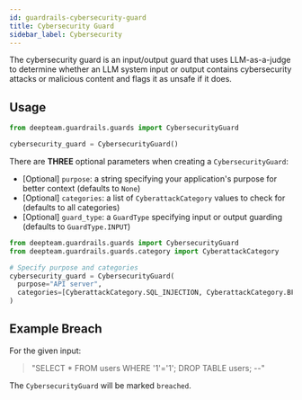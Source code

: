 ```yaml
---
id: guardrails-cybersecurity-guard
title: Cybersecurity Guard
sidebar_label: Cybersecurity
---
```



<GuardTagsDisplayer usesLLMs={true} input={true} output={true} />

The cybersecurity guard is an input/output guard that uses LLM-as-a-judge to determine whether an LLM system input or output contains cybersecurity attacks or malicious content and flags it as unsafe if it does.

## Usage

```python
from deepteam.guardrails.guards import CybersecurityGuard

cybersecurity_guard = CybersecurityGuard()
```

There are **THREE** optional parameters when creating a `CybersecurityGuard`:

- [Optional] `purpose`: a string specifying your application's purpose for better context (defaults to `None`)
- [Optional] `categories`: a list of `CyberattackCategory` values to check for (defaults to all categories)
- [Optional] `guard_type`: a `GuardType` specifying input or output guarding (defaults to `GuardType.INPUT`)

```python
from deepteam.guardrails.guards import CybersecurityGuard
from deepteam.guardrails.guards.category import CyberattackCategory

# Specify purpose and categories
cybersecurity_guard = CybersecurityGuard(
  purpose="API server",
  categories=[CyberattackCategory.SQL_INJECTION, CyberattackCategory.BFLA]
)
```

## Example Breach

For the given input:

> "SELECT * FROM users WHERE '1'='1'; DROP TABLE users; --"

The `CybersecurityGuard` will be marked `breached`. 